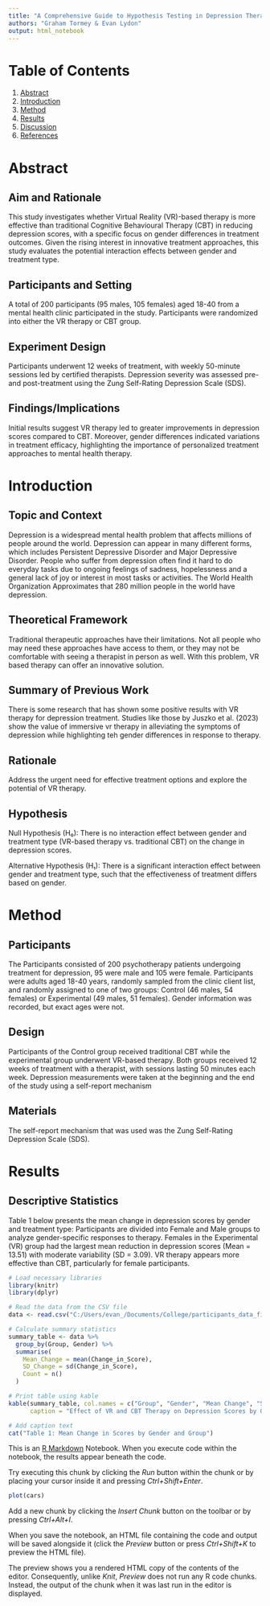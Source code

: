 ```yaml
---
title: "A Comprehensive Guide to Hypothesis Testing in Depression Therapy Outcomes"
authors: "Graham Tormey & Evan Lydon"
output: html_notebook
---
```


# Table of Contents

1. [Abstract](#abstract)
2. [Introduction](#introduction)
3. [Method](#method)
4. [Results](#results)
5. [Discussion](#discussion)
6. [References](#references)

# Abstract

## Aim and Rationale

This study investigates whether Virtual Reality (VR)-based therapy is more effective than traditional Cognitive Behavioural Therapy (CBT) in reducing depression scores, with a specific focus on gender differences in treatment outcomes. Given the rising interest in innovative treatment approaches, this study evaluates the potential interaction effects between gender and treatment type.

## Participants and Setting

A total of 200 participants (95 males, 105 females) aged 18-40 from a mental health clinic participated in the study. Participants were randomized into either the VR therapy or CBT group.

## Experiment Design

Participants underwent 12 weeks of treatment, with weekly 50-minute sessions led by certified therapists. Depression severity was assessed pre- and post-treatment using the Zung Self-Rating Depression Scale (SDS).

## Findings/Implications

Initial results suggest VR therapy led to greater improvements in depression scores compared to CBT. Moreover, gender differences indicated variations in treatment efficacy, highlighting the importance of personalized treatment approaches to mental health therapy.

# Introduction

## Topic and Context

Depression is a widespread mental health problem that affects millions of people around the world. Depression can appear in many different forms, which includes Persistent Depressive Disorder and Major Depressive Disorder. People who suffer from depression often find it hard to do everyday tasks due to ongoing feelings of sadness, hopelessness and a general lack of joy or interest in most tasks or activities. The World Health Organization Approximates that 280 million people in the world have depression.

## Theoretical Framework

Traditional therapeutic approaches have their limitations. Not all people who may need these approaches have access to them, or they may not be comfortable with seeing a therapist in person as well. With this problem, VR based therapy can offer an innovative solution.

## Summary of Previous Work

There is some research that has shown some positive results with VR therapy for depression treatment. Studies like those by Juszko et al. (2023) show the value of immersive vr therapy in alleviating the symptoms of depression while highlighting teh gender differences in response to therapy.

## Rationale

Address the urgent need for effective treatment options and explore the potential of VR therapy.

## Hypothesis

Null Hypothesis (H₀): There is no interaction effect between gender and treatment type (VR-based therapy vs. traditional CBT) on the change in depression scores. 

Alternative Hypothesis (H₁): There is a significant interaction effect between gender and treatment type, such that the effectiveness of treatment differs based on gender. 

# Method

## Participants

The Participants consisted of 200 psychotherapy patients undergoing treatment for depression, 95 were male and 105 were female. Participants were adults aged 18-40 years, randomly sampled from the clinic client list, and randomly assigned to one of two groups: Control (46 males, 54 females) or Experimental (49 males, 51 females). Gender information was recorded, but exact ages were not.

## Design

Participants of the Control group received traditional CBT while the experimental group underwent VR-based therapy. Both groups received 12 weeks of treatment with a therapist, with sessions lasting 50 minutes each week. Depression measurements were taken at the beginning and the end of the study using a self-report mechanism

## Materials

The self-report mechanism that was used was the Zung Self-Rating Depression Scale (SDS). 

# Results

## Descriptive Statistics

Table 1 below presents the mean change in depression scores by gender and treatment type: Participants are divided into Female and Male groups to analyze gender-specific responses to therapy. Females in the Experimental (VR) group had the largest mean reduction in depression scores (Mean = 13.51) with moderate variability (SD = 3.09). VR therapy appears more effective than CBT, particularly for female participants.

```r
# Load necessary libraries
library(knitr)
library(dplyr)

# Read the data from the CSV file
data <- read.csv("C:/Users/evan_/Documents/College/participants_data_final.csv")

# Calculate summary statistics
summary_table <- data %>%
  group_by(Group, Gender) %>%
  summarise(
    Mean_Change = mean(Change_in_Score),
    SD_Change = sd(Change_in_Score),
    Count = n()
  )

# Print table using kable
kable(summary_table, col.names = c("Group", "Gender", "Mean Change", "SD Change", "Count"),
      caption = "Effect of VR and CBT Therapy on Depression Scores by Gender")

# Add caption text 
cat("Table 1: Mean Change in Scores by Gender and Group")
```

This is an [R Markdown](http://rmarkdown.rstudio.com) Notebook. When you execute code within the notebook, the results appear beneath the code. 

Try executing this chunk by clicking the *Run* button within the chunk or by placing your cursor inside it and pressing *Ctrl+Shift+Enter*. 

```r
plot(cars)
```

Add a new chunk by clicking the *Insert Chunk* button on the toolbar or by pressing *Ctrl+Alt+I*.

When you save the notebook, an HTML file containing the code and output will be saved alongside it (click the *Preview* button or press *Ctrl+Shift+K* to preview the HTML file).

The preview shows you a rendered HTML copy of the contents of the editor. Consequently, unlike *Knit*, *Preview* does not run any R code chunks. Instead, the output of the chunk when it was last run in the editor is displayed.
